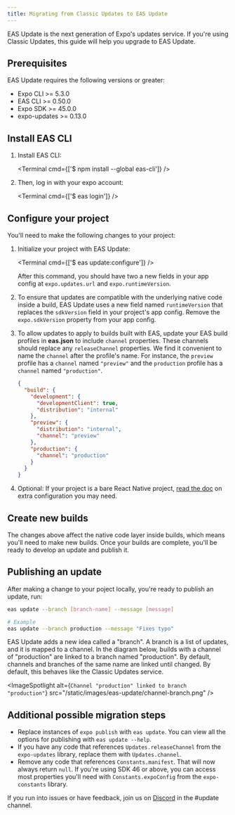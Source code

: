 ```yaml
---
title: Migrating from Classic Updates to EAS Update
---
```



EAS Update is the next generation of Expo's updates service. If you're using Classic Updates, this guide will help you upgrade to EAS Update.

## Prerequisites

EAS Update requires the following versions or greater:

- Expo CLI >= 5.3.0
- EAS CLI >= 0.50.0
- Expo SDK >= 45.0.0
- expo-updates >= 0.13.0

## Install EAS CLI

1. Install EAS CLI:

   <Terminal cmd={['$ npm install --global eas-cli']} />

2. Then, log in with your expo account:

   <Terminal cmd={['$ eas login']} />

## Configure your project

You'll need to make the following changes to your project:

1. Initialize your project with EAS Update:

   <Terminal cmd={['$ eas update:configure']} />

   After this command, you should have two a new fields in your app config at `expo.updates.url` and `expo.runtimeVersion`.

2. To ensure that updates are compatible with the underlying native code inside a build, EAS Update uses a new field named `runtimeVersion` that replaces the `sdkVersion` field in your project's app config. Remove the `expo.sdkVersion` property from your app config.

3. To allow updates to apply to builds built with EAS, update your EAS build profiles in **eas.json** to include `channel` properties. These channels should replace any `releaseChannel` properties. We find it convenient to name the `channel` after the profile's name. For instance, the `preview` profile has a `channel` named `"preview"` and the `production` profile has a `channel` named `"production"`.

   ```json
   {
     "build": {
       "development": {
         "developmentClient": true,
         "distribution": "internal"
       },
       "preview": {
         "distribution": "internal",
         "channel": "preview"
       },
       "production": {
         "channel": "production"
       }
     }
   }
   ```

4. Optional: If your project is a bare React Native project, [read the doc](/bare/updating-your-app) on extra configuration you may need.

## Create new builds

The changes above affect the native code layer inside builds, which means you'll need to make new builds. Once your builds are complete, you'll be ready to develop an update and publish it.

## Publishing an update

After making a change to your poject locally, you're ready to publish an update, run:

```bash
eas update --branch [branch-name] --message [message]

# Example
eas update --branch production --message "Fixes typo"
```

EAS Update adds a new idea called a "branch". A branch is a list of updates, and it is mapped to a channel. In the diagram below, builds with a channel of "production" are linked to a branch named "production". By default, channels and branches of the same name are linked until changed. By default, this behaves like the Classic Updates service.

<ImageSpotlight alt={`Channel "production" linked to branch "production"`} src="/static/images/eas-update/channel-branch.png" />

## Additional possible migration steps

- Replace instances of `expo publish` with `eas update`. You can view all the options for publishing with `eas update --help`.
- If you have any code that references `Updates.releaseChannel` from the `expo-updates` library, replace them with `Updates.channel`.
- Remove any code that references `Constants.manifest`. That will now always return `null`. If you're using SDK 46 or above, you can access most properties you'll need with `Constants.expoConfig` from the `expo-constants` library.

If you run into issues or have feedback, join us on [Discord](https://chat.expo.dev/) in the #update channel.

